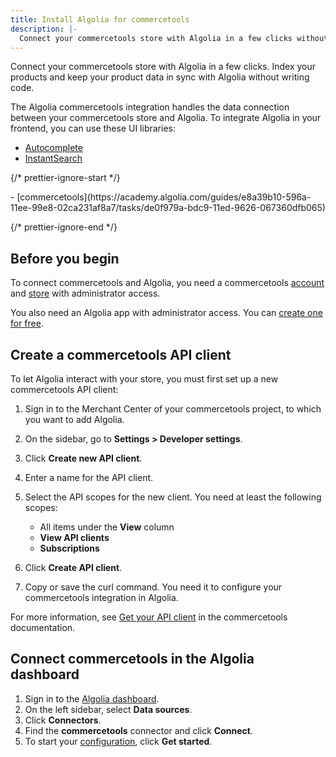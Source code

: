 ```yaml
---
title: Install Algolia for commercetools
description: |-
  Connect your commercetools store with Algolia in a few clicks without writing code.
---
```


Connect your commercetools store with Algolia in a few clicks.
Index your products and keep your product data in sync with Algolia without writing code.

The Algolia commercetools integration handles the data connection between your commercetools store and Algolia.
To integrate Algolia in your frontend, you can use these UI libraries:

- [Autocomplete](/ui-libraries/autocomplete/introduction/what-is-autocomplete/)
- [InstantSearch](/guides/building-search-ui/what-is-instantsearch/js/)

{/* prettier-ignore-start */}

<Info>
  - [commercetools](https://academy.algolia.com/guides/e8a39b10-596a-11ee-99e8-02ca231af8a7/tasks/de0f979a-bdc9-11ed-9626-067360dfb065)
</Info>

{/* prettier-ignore-end */}

## Before you begin

To connect commercetools and Algolia, you need a commercetools [account](https://docs.commercetools.com/merchant-center/accounts) and [store](https://docs.commercetools.com/api/projects/stores) with administrator access.

You also need an Algolia app with administrator access.
You can [create one for free](/guides/sending-and-managing-data/manage-indices-and-apps/manage-your-apps/).

## Create a commercetools API client

To let Algolia interact with your store, you must first set up a new commercetools API client:

1. Sign in to the Merchant Center of your commercetools project, to which you want to add Algolia.

1. On the sidebar, go to **Settings > Developer settings**.

1. Click **Create new API client**.

1. Enter a name for the API client.

1. Select the API scopes for the new client. You need at least the following scopes:

   - All items under the **View** column
   - **View API clients**
   - **Subscriptions**

1. Click **Create API client**.

1. Copy or save the curl command.
   You need it to configure your commercetools integration in Algolia.

For more information, see [Get your API client](https://docs.commercetools.com/getting-started/create-api-client) in the commercetools documentation.

## Connect commercetools in the Algolia dashboard

1. Sign in to the [Algolia dashboard](https://dashboard.algolia.com/users/sign_in).
1. On the left sidebar, select **Data sources**.
1. Click **Connectors**.
1. Find the **commercetools** connector and click **Connect**.
1. To start your [configuration](/integration/commercetools/get-started/configuration/), click **Get started**.

